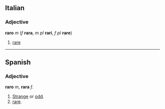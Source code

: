 ==Italian==
===Adjective===
'''raro''' ''m'' (''f'' '''rara''', ''m pl'' '''rari''', ''f pl'' '''rare''')

#[[rare]]

----

==Spanish==
===Adjective===
'''raro''' ''m'', '''rara''' ''f''.


# [[Strange]] or [[odd]].
# [[rare]].